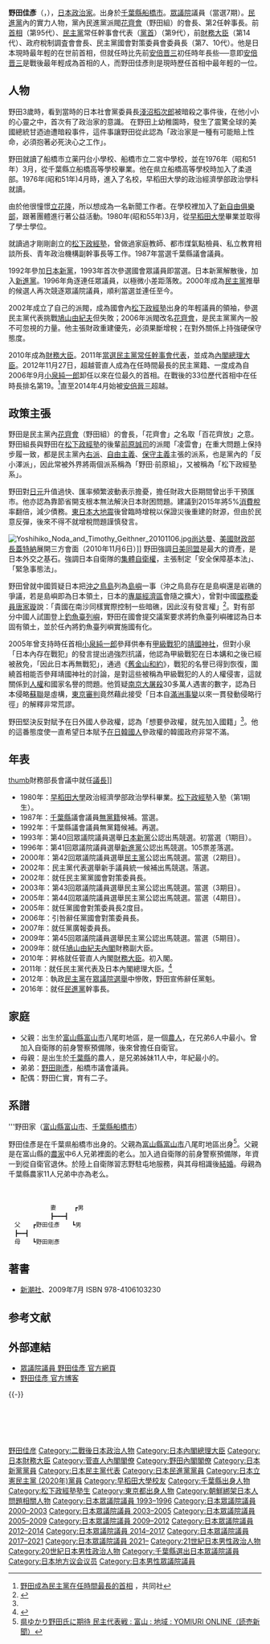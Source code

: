 {{noteTA
|1=zh-hans:政治家; zh-hant:政治人物;
}}
{{Infobox_Officeholder
| name = 野田佳彥
| image = Yoshihiko Noda 20110902.jpg
| caption = 官方照片
| office = {{JPN}}第95任[[內閣總理大臣_(日本)|內閣總理大臣]]
| term_start = 2011年9月2日
| term_end = 2012年12月26日
| monarch = [[明仁|明仁]]
| viceprimeminister = [[岡田克也|岡田克也]]
| predecessor = [[菅直人|菅直人]] 
| successor = [[安倍晋三|安倍晋三]]
| office2 = {{JPN}}第14任[[財務大臣|財務大臣]]
| term_start2 = 2010年6月8日
| term_end2 = 2011年9月2日
| primeminister2 = [[菅直人|菅直人]]
| predecessor2 = [[菅直人|菅直人]]
| successor2 = [[安住淳|安住淳]]
| office3 = 第9任[[民主黨_(1998年)|日本民主黨]]代表
| term_start3 = 2011年8月29日
| term_end3 = 2012年12月25日
| predecessor3 =[[菅直人|菅直人]]
| successor3 = [[海江田萬里|海江田萬里]]
|office4   = {{JPN}}[[眾議院_(日本)|眾議院]]議員
|term_start4  = 2000年6月26日
|term_end4    = 
|predecessor4  = {{link-ja|田中昭一|田中昭一 (千葉県の政治家)}}
|successor4    = 
|constituency4 = [[千葉縣第4區|千葉縣第4區]]
|term_start5  = 1993年7月19日
|term_end5    = 1996年9月27日
|predecessor5  = 
|successor5    = 選區廢除
|constituency5 = {{link-ja|千葉縣第1區 (中選舉區)|千葉県第1区 (中選挙区)|千葉縣第1區}}
|office6   = {{flagicon|Chiba}}[[千葉縣|千葉縣]]議會議員
|term_start6  = 1987年4月23日
|term_end6   = 1993年7月5日
|predecessor6  = 
|successor6    = 
|constituency6 = [[船橋市|船橋市]]選區
| spouse = {{link-ja|野田仁實|野田仁実}}
| relatives = 野田剛彦（弟）
| birth_date = {{birth date and age|1957|5|20}}
| birth_place = {{JPN}}[[千葉縣|千葉縣]][[船橋市|船橋市]]
| party = （[[無黨籍|無黨籍]]→）<br />（[[日本新黨|日本新黨]]→）<br />（[[新進黨|新進黨]]→）<br />（[[無黨籍|無黨籍]]→）<br />（[[民主黨_(1998年)|民主黨]]→）<br />（[[民進黨_(日本)|民進黨]]→）<br />（無黨籍→）<br />[[立憲民主黨_(日本2020年)|立憲民主黨]]
| alma_mater = 	[[早稻田大學|早稻田大學]]政治經濟學部
| religion = 
| website  = [http://www.nodayoshi.gr.jp/ 官方網站]
}}

'''野田佳彥'''（{{jpn|j=野田 佳彦|hg=のだ よしひこ||rm=Noda Yoshihiko|f=h}}，{{bd|1957年|5月20日|catIdx=Noda Yoshihiko}}），[[日本|日本]][[政治家|政治家]]。出身於[[千葉縣|千葉縣]][[船橋市|船橋市]]。[[眾議院_(日本)|眾議院]]議員（當選7期）。[[民進黨_(日本)|民進黨]]內的實力人物，黨內民進黨派閥[[花齊會|花齊會]]（野田組）的會長、第2任幹事長。前[[內閣總理大臣_(日本)|首相]]（第95代）、[[民主黨_(日本)|民主黨]]常任幹事會代表（[[黨首|黨首]]）（第9代），前[[財務大臣|財務大臣]]（第14代）、政府稅制調査會會長、民主黨國會對策委員會委員長（第7、10代）。他是日本現時最年輕的在世前首相，但就任時比先前[[安倍晋三|安倍晋三]]初任時年長些──意即[[安倍晋三|安倍晋三]]是戰後最年輕成為首相的人，而野田佳彥則是現時歷任首相中最年輕的一位。

== 人物 ==
野田3歲時，看到當時的日本社會黨委員長[[淺沼稻次郎|淺沼稻次郎]]被暗殺之事件後，在他小小的心靈之中，首次有了政治家的意識。 在野田上幼稚園時，發生了震驚全球的美國總統甘迺迪遭暗殺事件，這件事讓野田從此認為「政治家是一種有可能賠上性命，必須抱著必死決心之工作」。

野田就讀了船橋市立薬円台小學校、船橋市立二宮中學校，並在1976年（昭和51年）3月，從千葉縣立船橋高等學校畢業。他在県立船橋高等學校時加入了柔道部。1976年(昭和51年)4月時，進入了名校，早稻田大學的政治經濟學部政治學科就讀。

由於他很憧憬[[立花隆|立花隆]]，所以想成為一名新聞工作者。在學校裡加入了[[新自由俱樂部|新自由俱樂部]]，跟著團體進行著公益活動。1980年(昭和55年)3月，從[[早稻田大學|早稻田大學]]畢業並取得了學士學位。

就讀過才剛剛創立的[[松下政經塾|松下政經塾]]，曾做過家庭教師、都市煤氣點檢員、私立教育相談所長、青年政治機構副幹事長等工作。1987年當選千葉縣議會議員。

1992年參加[[日本新黨|日本新黨]]，1993年首次參選國會眾議員即當選。日本新黨解散後，加入[[新進黨|新進黨]]。1996年角逐連任眾議員，以極微小差距落敗。2000年成為[[民主黨_(日本)|民主黨]]推舉的候選人再次競逐眾議院議員，順利當選並連任至今。

2002年成立了自己的派閥，成為國會內[[松下政經塾|松下政經塾]]出身的年輕議員的領袖，參選民主黨代表挑戰[[鳩山由紀夫|鳩山由紀夫]]但失敗；2006年派閥改名[[花齊會|花齊會]]，是民主黨黨內一股不可忽視的力量。他主張財政重建優先，必須果斷增稅；在對外關係上持強硬保守態度。

2010年成為[[財務大臣|財務大臣]]。2011年[[2011年民主黨代表選舉|當選民主黨常任幹事會代表]]，並成為[[內閣總理大臣_(日本)|內閣總理大臣]]。2012年11月27日，超越菅直人成為在任時間最長的民主黨籍、一度成為自2006年9月[[小泉純一郎|小泉純一郎]]卸任以來在位最久的首相。在戰後的33位歷代首相中在任時長排名第19。<ref>[http://tchina.kyodonews.jp/news/2012/11/42085.html 野田成為民主黨在任時間最長的首相] {{Wayback|url=http://tchina.kyodonews.jp/news/2012/11/42085.html |date=20190630235138 }}，共同社</ref>直至2014年4月始被[[安倍晉三|安倍晉三]]超越。

== 政策主張 ==
野田是民主黨內[[花齊會|花齊會]]（野田組）的會長，「花齊會」之名取「百花齊放」之意。野田組長與野田在[[松下政經塾|松下政經塾]]的後輩[[前原誠司|前原誠司]]的派閥「凌雲會」在重大問題上保持步履一致，都是民主黨內[[右派|右派]]、[[自由主義|自由主義]]、[[保守主義|保守主義]]主張的派系，也是黨內的「反小澤派」，因此常被外界將兩個派系稱為「野田‧前原組」，又被稱為「松下政經塾系」。

野田對[[日元|日元]]升值過快、匯率頻繁波動表示擔憂，擔任財政大臣期間曾出手干預匯市。他亦認為靠節省開支根本無法解決日本財困問題。建議到2015年將5%[[消費稅|消費稅]]率翻倍，減少債務。[[東日本大地震|東日本大地震]]後曾臨時增稅以保證災後重建的財源，但由於民意反彈，後來不得不就增稅問題謹慎發言。

[[File:Yoshihiko_Noda_and_Timothy_Geithner_20101106.jpg|thumb]][[尚达曼|尚达曼]]、[[美國財政部長|美國財政部長]][[蒂莫西·F·蓋特納|蓋特納]]展開三方會面（2010年11月6日）]]
野田強調[[美日安保條約|日美同盟]]是最大的資產，是日本外交之基石。強調日本自衛隊的[[集體自衛權|集體自衛權]]，主張制定「安全保障基本法」、「緊急事態法」。

野田曾就中國質疑日本把[[沖之鳥島|沖之鳥島]]列為[[島嶼|島嶼]]一事（沖之鳥島存在是島嶼還是岩礁的爭議，若是島嶼即為日本領土，日本的[[專屬經濟區|專屬經濟區]]會隨之擴大），曾對中國[[國務委員|國務委員]][[唐家璇|唐家璇]]說：「貴國在南沙同樣實際控制一些暗礁，因此沒有發言權」<ref name="网易专题">{{Cite web|url=http://news.163.com/special/reviews/whoisoshihikonoda.html|title=陌生的新首相，谁是野田佳彦？|publisher=[[网易|网易]]|accessdate=2011-10-18|language=zh-hans|archive-date=2021-05-09|archive-url=https://web.archive.org/web/20210509173600/http://news.163.com/special/reviews/whoisoshihikonoda.html|dead-url=no}}</ref>。對有部分中國人試圖登上[[釣魚臺列嶼|釣魚臺列嶼]]，野田在國會提交議案要求將釣魚臺列嶼確認為日本固有領土，並於任內將釣魚臺列嶼實施國有化。

2005年曾支持時任首相[[小泉純一郎|小泉純一郎]]參拜供奉有[[甲級戰犯|甲級戰犯]]的[[靖國神社|靖國神社]]，但對小泉「日本內存在戰犯」的發言提出過強烈抗議，他認為甲級戰犯在日本媾和之後已經被赦免，「因此日本再無戰犯」，通過《[[舊金山和約|舊金山和約]]》，戰犯的名譽已得到恢復，圍繞首相能否參拜靖國神社的討論，是對這些被稱為甲級戰犯的人的人權侵害，這就關係到[[人權|人權]]和國家名譽的問題。他質疑[[南京大屠殺|南京大屠殺]]30多萬人遇害的數字，認為日本侵略[[蘇聯|蘇聯]]是虛構，[[東京審判|東京審判]]竟然藉此接受「日本自[[九一八事變|滿洲事變]]以來一貫發動侵略行徑」的解釋非常荒謬。

野田堅決反對賦予在日外國人參政權，認為「想要參政權，就先加入國籍」<ref name="网易专题" />。他的這番態度使一直希望日本賦予[[在日韓國人|在日韓國人]]參政權的韓國政府非常不滿。

== 年表 ==
[[file:Yoshihiko_Noda_copped_1_APEC_Japan_2010_Finance_Ministers_Meeting_member_20101106.jpg|thumb]]財務部長會議中就任[[議長|議長]]]]

* 1980年：[[早稻田大學|早稻田大學]]政治經濟學部政治學科畢業。[[松下政經塾|松下政經塾]]入塾（第1期生）。
* 1987年：[[千葉縣|千葉縣]]議會議員[[無黨籍|無黨籍]]候補。當選。
* 1992年：千葉縣議會議員無黨籍候補。再選。
* 1993年：第40回眾議院議員選舉[[日本新黨|日本新黨]]公認出馬競選。初當選（1期目）。
* 1996年：第41回眾議院議員選舉[[新進黨|新進黨]]公認出馬競選。105票差落選。
* 2000年：第42回眾議院議員選舉[[民主黨_(日本)|民主黨]]公認出馬競選。當選（2期目）。
* 2002年：民主黨代表選舉新手議員統一候補出馬競選。落選。
* 2002年：就任民主黨黨國會對策委員長。
* 2003年：第43回眾議院議員選舉民主黨公認出馬競選。當選（3期目）。
* 2005年：第44回眾議院議員選舉民主黨公認出馬競選。當選（4期目）。
* 2005年：就任黨國會對策委員長2度目。
* 2006年：引咎辭任黨國會對策委員長。
* 2007年：就任黨廣報委員長。
* 2009年：第45回眾議院議員選舉民主黨公認出馬競選。當選（5期目）。
* 2009年：就任[[鳩山由紀夫內閣|鳩山由紀夫內閣]]財務副大臣。
* 2010年：昇格就任菅直人內閣[[財務大臣|財務大臣]]。初入閣。
* 2011年：就任民主黨代表及日本內閣總理大臣。<ref>{{Cite web |url=http://news.now.com/home/international/player?newsId=11642 |title=存档副本 |access-date=2011-09-07 |archive-date=2021-05-09 |archive-url=https://web.archive.org/web/20210509180121/https://news.now.com/home/international/player?newsId=11642 |dead-url=no }}</ref>
* 2012年︰執政[[民主黨_(日本)|民主黨]]在[[第46屆日本眾議院議員總選舉|眾議院選舉]]中慘敗，野田宣佈辭任黨魁。
* 2016年：就任[[民進黨_(日本)|民進黨]]幹事長。

== 家庭 ==
*父親：出生於[[富山縣|富山縣]][[富山市|富山市]]八尾町地區，是一個[[農人|農人]]，在兄弟6人中最小。曾加入自衛隊的前身警察預備隊，後來曾擔任自衛官。
*母親：是出生於[[千葉縣|千葉縣]]的農人，是兄弟姊妹11人中，年紀最小的。
*弟弟：[[野田剛彥|野田剛彥]]，船橋市議會議員。
*配偶：野田仁實，育有二子。

== 系譜 ==
; '''野田家（[[富山縣|富山縣]][[富山市|富山市]]、[[千葉縣|千葉縣]][[船橋市|船橋市]]）

野田佳彥是在千葉県船橋市出身的。父親為[[富山縣|富山縣]][[富山市|富山市]]八尾町地區出身<ref name="Yomiuri">[http://www.yomiuri.co.jp/e-japan/toyama/news/20110830-OYT8T00024.htm 県ゆかり野田氏に期待 民主代表戦 : 富山 : 地域 : YOMIURI ONLINE（読売新聞）]{{dead link|date=2018年4月 |bot=InternetArchiveBot |fix-attempted=yes }}</ref>。父親是在富山縣的[[農家|農家]]中6人兄弟裡面的老么。加入過自衛隊的前身警察預備隊，年資一到從自衛官退休。於陸上自衛隊習志野駐屯地服務，與其母相識後[[結婚|結婚]]。母親為千葉縣農家11人兄弟中亦為老么。

<pre>　　
　　　　　　
　　　　　　　妻　　　┏男
　　　　　　　┣━━━┫
　父　　┏野田佳彥　　┗男　　　
　┣━━┫　
　母　　┗野田剛彥　　　
</pre>

== 著書 ==
*{{lang|ja|『民主の敵─政権交代に大義あり』}}[[新潮社|新潮社]]、2009年7月 ISBN 978-4106103230

== 参考文献 ==
{{Reflist}}

== 外部連結 ==
* [http://www.nodayoshi.gr.jp/ 眾議院議員 野田佳彥 官方網頁] {{Wayback|url=http://www.nodayoshi.gr.jp/ |date=20210517094536 }}
* [http://gree.jp/noda_yoshihiko/ 野田佳彥 官方博客] {{Wayback|url=http://gree.jp/noda_yoshihiko/ |date=20210509180100 }}

{{-}}
{{start box}}
{{s-off}}
 {{Succession box
 |title = {{flagicon|JPN}} [[日本內閣總理大臣|內閣總理大臣]]
 |before = [[菅直人|菅直人]]
 |years = 第95代：2011年—2012年
 |after = [[安倍晉三|安倍晉三]]
 }}
 {{Succession box
 |title = {{flagicon|JPN}} [[財務大臣|財務大臣]]
 |before = [[菅直人|菅直人]]
 |years = 第14代：2010年—2011年
 |after = [[安住淳|安住淳]]
 }}
 {{Succession box
 |title = {{flagicon|JPN}} [[財務副大臣|財務副大臣]]
 |years = 2009年—2010年<br/><small>與[[峰崎直樹|峰崎直樹]]共同擔任</small>
 |before = [[竹下亙|竹下亙]]、[[石田真敏|石田真敏]]
 |after = [[池田元久|池田元久]]、[[峰崎直樹|峰崎直樹]]
 }}
{{s-par}}
 {{Succession box
 |title = {{flagicon|JPN}} [[懲罰委員會|眾議院懲罰委員長]]
 |before = [[池田元久|池田元久]]
 |years = 2009年
 |after = [[河村建夫|河村建夫]]
 }}
{{s-ppo}}
 {{Succession box
 |title =  [[民主黨常任幹事會代表|民主黨常任幹事會代表]]
 |before = [[菅直人|菅直人]]
 |years = 第16代：2011年—
 |after = 現任
 }}
 {{Succession box
 |title = [[民主黨執行部|民主黨國會對策委員長]]
 |before = [[佐藤敬夫|佐藤敬夫]]<br />[[鉢呂吉雄|鉢呂吉雄]]
 |years = 第7代：2002年—2004年<br />第10代：2005年—2006年
 |after = [[川端達夫|川端達夫]]<br />[[渡部恆三|渡部恆三]]
 }}
{{s-other}}
 {{Succession box
 |title = [[政府稅制調査會|政府稅制調査會會長]]
 |before = [[菅直人|菅直人]]
 |years = 第10代：2010年—2011年
 |after = [[安住淳|安住淳]]
 }}
{{end box}}
{{日本首相列表}}
{{財務大臣}}
{{菅直人內閣}}
{{野田內閣}}
{{日本民主黨}}
{{朝鮮綁架日本人問題}}
{{政府税制调查会会长}}

{{Authority control}}
{{DEFAULTSORT:Noda Yoshihiko}}
[[Category:野田佳彦|]]
[[Category:二戰後日本政治人物|Category:二戰後日本政治人物]]
[[Category:日本內閣總理大臣|Category:日本內閣總理大臣]]
[[Category:日本財務大臣|Category:日本財務大臣]]
[[Category:菅直人內閣閣僚|Category:菅直人內閣閣僚]]
[[Category:野田內閣閣僚|Category:野田內閣閣僚]]
[[Category:日本新黨黨員|Category:日本新黨黨員]]
[[Category:日本民主黨代表|Category:日本民主黨代表]]
[[Category:日本民進黨黨員|Category:日本民進黨黨員]]
[[Category:日本立憲民主黨_(2020年)黨員|Category:日本立憲民主黨 (2020年)黨員]]
[[Category:早稻田大學校友|Category:早稻田大學校友]]
[[Category:千葉縣出身人物|Category:千葉縣出身人物]]
[[Category:松下政經塾塾生|Category:松下政經塾塾生]]
[[Category:東京都出身人物|Category:東京都出身人物]]
[[Category:朝鮮綁架日本人問題相關人物|Category:朝鮮綁架日本人問題相關人物]]
[[Category:日本眾議院議員_1993–1996|Category:日本眾議院議員 1993–1996]]
[[Category:日本眾議院議員_2000–2003|Category:日本眾議院議員 2000–2003]]
[[Category:日本眾議院議員_2003–2005|Category:日本眾議院議員 2003–2005]]
[[Category:日本眾議院議員_2005–2009|Category:日本眾議院議員 2005–2009]]
[[Category:日本眾議院議員_2009–2012|Category:日本眾議院議員 2009–2012]]
[[Category:日本眾議院議員_2012–2014|Category:日本眾議院議員 2012–2014]]
[[Category:日本眾議院議員_2014–2017|Category:日本眾議院議員 2014–2017]]
[[Category:日本眾議院議員_2017–2021|Category:日本眾議院議員 2017–2021]]
[[Category:日本眾議院議員_2021–|Category:日本眾議院議員 2021–]]
[[Category:21世紀日本男性政治人物|Category:21世紀日本男性政治人物]]
[[Category:20世紀日本男性政治人物|Category:20世紀日本男性政治人物]]
[[Category:千葉縣選出日本眾議院議員|Category:千葉縣選出日本眾議院議員]]
[[Category:日本地方议会议员|Category:日本地方议会议员]]
[[Category:日本男性眾議院議員|Category:日本男性眾議院議員]]